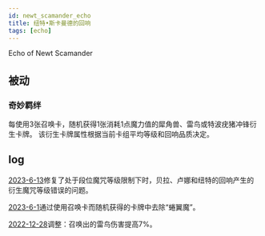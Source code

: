 ```yaml
---
id: newt_scamander_echo
title: 纽特•斯卡曼德的回响
tags: [echo]
---
```


Echo of Newt Scamander

<!--truncate-->


## 被动

### 奇妙羁绊

每使用3张召唤卡，随机获得1张消耗1点魔力值的犀角兽、雷鸟或特波疣猪冲锋衍生卡牌。
该衍生卡牌属性根据当前卡组平均等级和回响品质决定。

## log

[2023-6-13](/blog/230613-update-annc#fix)修复了处于段位魔咒等级限制下时，贝拉、卢娜和纽特的回响产生的衍生魔咒等级错误的问题。

[2023-6-1](/blog/230601-update-annc#adjustment)通过使用召唤卡而随机获得的卡牌中去除“蜷翼魔”。

[2022-12-28](/blog/221228-update-annc#adjustment)调整：召唤出的雷鸟伤害提高7%。


